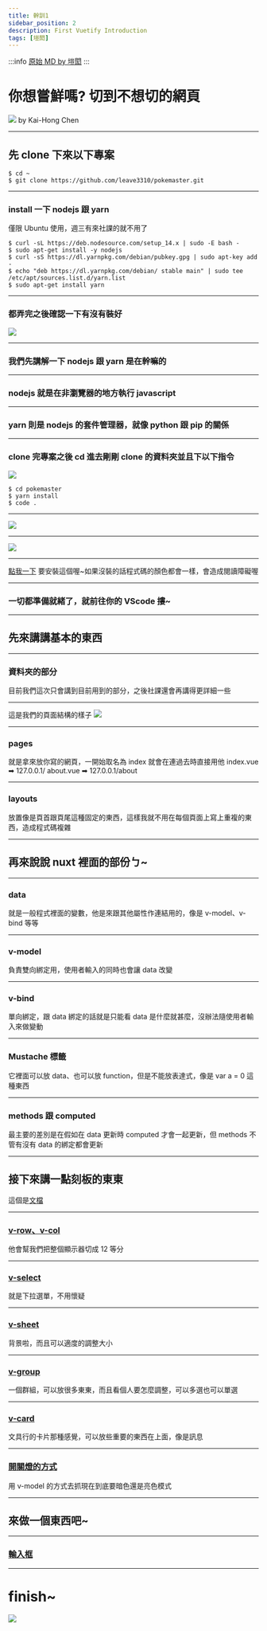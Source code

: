 ---
title: 幹訓1
sidebar_position: 2
description: First Vuetify Introduction
tags: [塏閎]
---

:::info
[原始 MD by 塏閎](https://hackmd.io/@D6jMLi9nQ3iC-a12lj8HRg/Bk4w-xndD#/)
:::

# 你想嘗鮮嗎? 切到不想切的網頁

![](https://i.imgur.com/YGBCgso.jpg)
by Kai-Hong Chen

---

## 先 clone 下來以下專案

```bash=
$ cd ~
$ git clone https://github.com/leave3310/pokemaster.git
```

---

### install 一下 nodejs 跟 yarn

僅限 Ubuntu 使用，週三有來社課的就不用了

```bash=
$ curl -sL https://deb.nodesource.com/setup_14.x | sudo -E bash -
$ sudo apt-get install -y nodejs
$ curl -sS https://dl.yarnpkg.com/debian/pubkey.gpg | sudo apt-key add -
$ echo "deb https://dl.yarnpkg.com/debian/ stable main" | sudo tee /etc/apt/sources.list.d/yarn.list
$ sudo apt-get install yarn
```

---

### 都弄完之後確認一下有沒有裝好

![](https://i.imgur.com/lZpViG8.png)

---

### 我們先講解一下 nodejs 跟 yarn 是在幹嘛的

---

### nodejs 就是在非瀏覽器的地方執行 javascript

---

### yarn 則是 nodejs 的套件管理器，就像 python 跟 pip 的關係

---

### clone 完專案之後 cd 進去剛剛 clone 的資料夾並且下以下指令

![](https://i.imgur.com/5zIXUMy.png)

```bash=
$ cd pokemaster
$ yarn install
$ code .
```

---

![](https://i.imgur.com/wEc9g6R.png)

---

![](https://i.imgur.com/lNNMmwB.png)

---

[點我一下](https://marketplace.visualstudio.com/items?itemName=octref.vetur)
要安裝這個喔~如果沒裝的話程式碼的顏色都會一樣，會造成閱讀障礙喔

---

### 一切都準備就緒了，就前往你的 VScode 摟~

---

## 先來講講基本的東西

---

### 資料夾的部分

目前我們這次只會講到目前用到的部分，之後社課還會再講得更詳細一些

---

這是我們的頁面結構的樣子
![](https://i.imgur.com/0SXm5Nu.png)

---

### pages

就是拿來放你寫的網頁，一開始取名為 index 就會在連過去時直接用他
index.vue ➡ 127.0.0.1/
about.vue ➡ 127.0.0.1/about

---

### layouts

放置像是頁首跟頁尾這種固定的東西，這樣我就不用在每個頁面上寫上重複的東西，造成程式碼複雜

---

## 再來說說 nuxt 裡面的部份ㄅ~

---

### data

就是一般程式裡面的變數，他是來跟其他屬性作連結用的，像是 v-model、v-bind 等等

---

### v-model

負責雙向綁定用，使用者輸入的同時也會讓 data 改變

---

### v-bind

單向綁定，跟 data 綁定的話就是只能看 data 是什麼就甚麼，沒辦法隨使用者輸入來做變動

---

### Mustache 標籤

它裡面可以放 data、也可以放 function，但是不能放表達式，像是 var a = 0 這種東西

---

### methods 跟 computed

最主要的差別是在假如在 data 更新時 computed 才會一起更新，但 methods 不管有沒有 data 的綁定都會更新

---

## 接下來講一點刻板的東東

這個是[文檔](https://v2.vuetifyjs.com/zh-Hans/getting-started/quick-start/)

---

### [v-row、v-col](https://v2.vuetifyjs.com/zh-Hans/components/grids/)

他會幫我們把整個顯示器切成 12 等分

---

### [v-select](https://v2.vuetifyjs.com/zh-Hans/components/selects/)

就是下拉選單，不用懷疑

---

### [v-sheet](https://v2.vuetifyjs.com/zh-Hans/components/sheets/)

背景啦，而且可以適度的調整大小

---

### [v-group](https://v2.vuetifyjs.com/zh-Hans/components/chip-groups/)

一個群組，可以放很多東東，而且看個人要怎麼調整，可以多選也可以單選

---

### [v-card](https://v2.vuetifyjs.com/zh-Hans/components/cards/)

文具行的卡片那種感覺，可以放些重要的東西在上面，像是訊息

---

### [開關燈的方式](https://v2.vuetifyjs.com/zh-Hans/customization/theme/#%E7%94%A8%E4%BE%8B)

用 v-model 的方式去抓現在到底要暗色還是亮色模式

---

## 來做一個東西吧~

---

### [輸入框](https://v2.vuetifyjs.com/zh-Hans/components/text-fields/)

---

# finish~

![](https://i.imgur.com/ZFBuHnj.gif)
